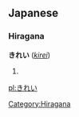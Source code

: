 ==Japanese==
===Hiragana===
'''きれい''' (''[[kirei]]'')
# {{japdef|綺麗|[[beautiful]], [[clean]]}}

[[Category:Hiragana]]

[[pl:きれい]]